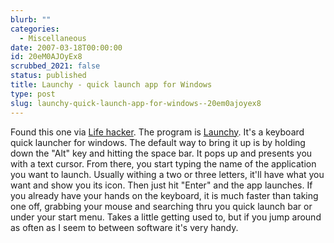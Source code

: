 ```yaml
---
blurb: ""
categories:
  - Miscellaneous
date: 2007-03-18T00:00:00
id: 20eM0AJOyEx8
scrubbed_2021: false
status: published
title: Launchy - quick launch app for Windows
type: post
slug: launchy-quick-launch-app-for-windows--20em0ajoyex8
---
```


Found this one via [Life hacker](http://lifehacker.com/). The
program is [Launchy](http://www.launchy.net/). It's a keyboard
quick launcher for windows. The default way to bring it up is by
holding down the "Alt" key and hitting the space bar. It pops up
and presents you with a text cursor. From there, you start typing
the name of the application you want to launch. Usually withing a
two or three letters, it'll have what you want and show you its
icon. Then just hit "Enter" and the app launches. If you already
have your hands on the keyboard, it is much faster than taking one
off, grabbing your mouse and searching thru you quick launch bar or
under your start menu. Takes a little getting used to, but if you
jump around as often as I seem to between software it's very handy.